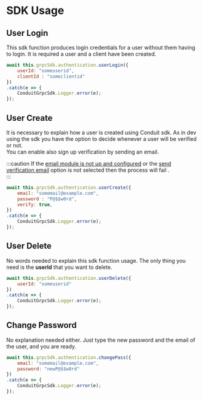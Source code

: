 # SDK Usage


## User Login
This sdk function produces login credentials for a user without them having to login.
It is required a user and a client have been created.
```jsx title="User login"
await this.grpcSdk.authentication.userLogin({
    userId: "someuserid",
    clientId : "someclientid"
})
.catch(e => {
    ConduitGrpcSdk.Logger.error(e);
});

```

## User Create
It is necessary to explain how a user is created using Conduit sdk.
As in dev using the sdk you have the option to decide whenever a user will be verified or not.<br />
You can enable also sign up verification by sending an email.

:::caution
If the [email module is not up and configured](../email/config) or the [send verification email](./config#local-authentication) option is not selected then the process will fail .<br />
:::

```jsx title="User login"
await this.grpcSdk.authentication.userCreate({
    email: "somemail@example.com",
    password : "P@$$w0rd",
    verify: true,
})
.catch(e => {
    ConduitGrpcSdk.Logger.error(e);
});
```


## User Delete

No words needed to explain this sdk function usage. The only thing you need is the **userId** that you want to delete.

```jsx title="User delete"
await this.grpcSdk.authentication.userDelete({
    userId: "someuserid"
})
.catch(e => {
    ConduitGrpcSdk.Logger.error(e);
});

```

## Change Password

No explanation needed either. Just type the new password and the email of the user, and you are ready.

```jsx title="Change user's password "
await this.grpcSdk.authentication.changePass({
    email: "somemail@example.com",
    password: "newP@$$w0rd"
})
.catch(e => {
    ConduitGrpcSdk.Logger.error(e);
});

```